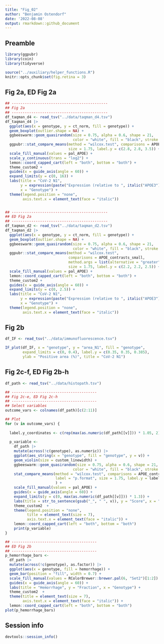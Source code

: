 ```yaml
---
title: "Fig_02"
author: "Benjamin Ostendorf"
date: '2022-08-08'
output: rmarkdown::github_document
---
```


## Preamble
```r
library(ggpubr)
library(coin)
library(tidyverse)

source("../auxiliary/helper_functions.R")
knitr::opts_chunk$set(fig.retina = 3)
```

## Fig 2a, ED Fig 2a
```r
## --------------------------------------------
## Fig 2a
## --------------------------------------------
df_taqman_d4 <- read_tsv("../data/taqman_d4.tsv")
df_taqman_d4 |>
  ggplot(aes(x = genotype, y = ct_norm, fill = genotype)) +
  geom_boxplot(outlier.shape = NA) +
  ggbeeswarm::geom_quasirandom(size = 0.75, alpha = 0.6, shape = 21, 
                               color = "white", fill = "black", stroke = 0.2) +
  ggpubr::stat_compare_means(method = "wilcox.test", comparisons = APOE_contrasts, 
                             size = 1.75, label.y = c(2.8, 2.8, 3.5)) +
  scale_fill_manual(values = pal_APOE) +
  scale_y_continuous(trans = "log2") +
  lemon::coord_capped_cart(left = "both", bottom = "both") +
  theme_custom2 +
  guides(x = guide_axis(angle = 60)) +
  expand_limits(y = c(0, 16)) +
  labs(title = "CoV-2 N1", 
       y = expression(paste("Expression (relative to ", italic("APOE3"), ")")), 
       x = "Genotype") +
  theme(legend.position = "none", 
        axis.text.x = element_text(face = "italic"))


## --------------------------------------------
## ED Fig 2a
## --------------------------------------------
df_taqman_d2 <- read_tsv("../data/taqman_d2.tsv")
df_taqman_d2 |>
  ggplot(aes(x = genotype, y = ct_norm, fill = genotype)) +
  geom_boxplot(outlier.shape = NA) +
  ggbeeswarm::geom_quasirandom(size = 0.75, alpha = 0.6, shape = 21, 
                               color = "white", fill = "black", stroke = 0.2) +
  ggpubr::stat_compare_means(method = "wilcox.test", 
                             comparisons = APOE_contrasts_small, 
                             method.args = list(alternative = "greater"), 
                             size = 1.75, label.y = c(2.2, 2.2, 2.5)) +
  scale_fill_manual(values = pal_APOE) +
  lemon::coord_capped_cart(left = "both", bottom = "both") +
  theme_custom2 +
  guides(x = guide_axis(angle = 60)) +
  expand_limits(y = c(0, 2.5)) +
  labs(title = "CoV-2 N1", 
       y = expression(paste("Expression (relative to ", italic("APOE3"), ")")), 
       x = "Genotype") +
  theme(legend.position = "none", 
        axis.text.x = element_text(face = "italic"))
```

## Fig 2b
```r
df_IF <- read_tsv("../data/immunofluorescence.tsv")

IF_plot(df_IF, x = "genotype", y = "area_N1", fill = "genotype", 
        expand_limits = c(0, 0.4), label.y = c(0.35, 0.35, 0.385), 
        ylab = "Positive area (%)", title = "CoV-2 N1")
```

## Fig 2c-f, ED Fig 2b-h
```r
df_path <- read_tsv("../data/histopath.tsv")

## ---------------------------------------
## Fig 2c-e, ED Fig 2c-h
## ---------------------------------------
## Select variables
outcome_vars <- colnames(df_path)[c(2:11)]

## Plot
for (v in outcome_vars) {
  
  label.y_coordinates <- c(rep(max(as.numeric(df_path[[v]])) * 1.05, 2), max(as.numeric(df_path[[v]])) * 1.15)
  
  p_variable <-
    df_path |>
    mutate(across(!c(genotype), as.numeric)) |>
    ggplot(aes_string(x = "genotype", fill = "genotype", y = v)) +
    geom_violin(size = custom_linewidth) +
    ggbeeswarm::geom_quasirandom(size = 0.75, alpha = 0.6, shape = 21, 
                               color = "white", fill = "black", stroke = 0.2) +
    stat_compare_means(method = "wilcox.test", comparisons = APOE_contrasts,
                       label = "p.format", size = 1.75, label.y = label.y_coordinates
                       ) +
    scale_fill_manual(values = pal_APOE) +
    guides(x = guide_axis(angle = 60)) +
    expand_limits(y = c(0, max(as.numeric(df_path[[v]])) * 1.3)) +
    labs(title = str_to_sentence(gsub("_", " ", v)), y = "Score", x = "Genotype") +
    theme_custom2  +
    theme(legend.position = "none", 
          title = element_text(size = 7), 
          axis.text.x = element_text(face = "italic")) +
    lemon::coord_capped_cart(left = "both", bottom = "both")
    print(p_variable)
}

## ---------------------------------------
## ED Fig 2b
## ---------------------------------------
p_hemorrhage_bars <-
  df_path |>
  mutate(across(!c(genotype), as.factor)) |>
  ggplot(aes(x = genotype, fill = hemorrhage)) +
  geom_bar(position = "fill", width = 0.7) +
  scale_fill_manual(values = RColorBrewer::brewer.pal(6, "Set2")[1:2]) +
  guides(x = guide_axis(angle = 60)) +
  labs(title = "Hemorrhage", y = "Fraction", x = "Genotype") +
  theme_custom2  +
  theme(title = element_text(size = 7), 
        axis.text.x = element_text(face = "italic")) +
  lemon::coord_capped_cart(left = "both", bottom = "both")
plot(p_hemorrhage_bars)
```

## Session info
```r
devtools::session_info()
```
